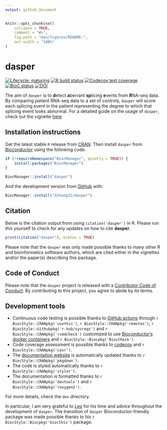 ```yaml
---
output: github_document
---
```


<!-- README.md is generated from README.Rmd. Please edit that file -->

```r
knitr::opts_chunk$set(
    collapse = TRUE,
    comment = "#>",
    fig.path = "man/figures/README-",
    out.width = "100%"
)
```

# dasper

<!-- badges: start -->
[![Lifecycle: maturing](https://img.shields.io/badge/lifecycle-maturing-blue.svg)](https://www.tidyverse.org/lifecycle/#maturing)
[![R build status](https://github.com/dzhang32/dasper/workflows/R-CMD-check-bioc/badge.svg)](https://github.com/dzhang32/dasper/actions)
[![Codecov test coverage](https://codecov.io/gh/dzhang32/dasper/branch/master/graph/badge.svg)](https://codecov.io/gh/dzhang32/dasper?branch=master)
[![BioC status](http://www.bioconductor.org/shields/build/release/bioc/dasper.svg)](https://bioconductor.org/checkResults/release/bioc-LATEST/dasper)
[![DOI](https://zenodo.org/badge/245168125.svg)](https://zenodo.org/badge/latestdoi/245168125)
<!-- badges: end -->

The aim of `dasper` is to **d**etect **a**berrant **sp**licing **e**vents from **R**NA-seq data. By comparing patient RNA-seq data to a set of controls, `dasper` will score each splicing event in the patient representing the degree to which that splicing event looks abnormal. For a detailed guide on the usage of `dasper`, check out the vignette [here](https://dzhang32.github.io/dasper/articles/dasper.html). 

## Installation instructions

Get the latest stable `R` release from [CRAN](http://cran.r-project.org/). Then install `dasper` from [Bioconductor](http://bioconductor.org/) using the following code:

```r
if (!requireNamespace("BiocManager", quietly = TRUE)) {
    install.packages("BiocManager")
}

BiocManager::install("dasper")
```

And the development version from [GitHub](https://github.com/) with:

```r
BiocManager::install("dzhang32/dasper")
```

## Citation

Below is the citation output from using `citation('dasper')` in R. Please
run this yourself to check for any updates on how to cite __dasper__.

```r
print(citation("dasper"), bibtex = TRUE)
```

Please note that the `dasper` was only made possible thanks to many other R and bioinformatics software authors, which are cited either in the vignettes and/or the paper(s) describing this package.

## Code of Conduct

Please note that the `dasper` project is released with a [Contributor Code of Conduct](https://contributor-covenant.org/version/2/0/CODE_OF_CONDUCT.html). By contributing to this project, you agree to abide by its terms.

## Development tools

* Continuous code testing is possible thanks to [GitHub actions](https://www.tidyverse.org/blog/2020/04/usethis-1-6-0/)  through `r BiocStyle::CRANpkg('usethis')`, `r BiocStyle::CRANpkg('remotes')`, `r BiocStyle::Githubpkg('r-hub/sysreqs')` and `r BiocStyle::CRANpkg('rcmdcheck')` customized to use [Bioconductor's docker containers](https://www.bioconductor.org/help/docker/) and `r BiocStyle::Biocpkg('BiocCheck')`.
* Code coverage assessment is possible thanks to [codecov](https://codecov.io/gh) and `r BiocStyle::CRANpkg('covr')`.
* The [documentation website](http://dzhang32.github.io/dasper) is automatically updated thanks to `r BiocStyle::CRANpkg('pkgdown')`.
* The code is styled automatically thanks to `r BiocStyle::CRANpkg('styler')`.
* The documentation is formatted thanks to `r BiocStyle::CRANpkg('devtools')` and `r BiocStyle::CRANpkg('roxygen2')`.

For more details, check the `dev` directory.

In particular, I am very grateful to [Leo](http://lcolladotor.github.io/) for his time and advice throughout the development of `dasper`. The transition of `dasper` Bioconductor-friendly package was made possible thanks to his `r BiocStyle::Biocpkg('biocthis')` package. 

